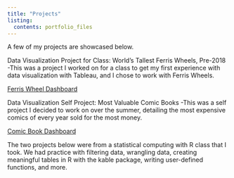 ```yaml
---
title: "Projects"
listing:
  contents: portfolio_files
---
```


A few of my projects are showcased below.

Data Visualization Project for Class: World's Tallest Ferris Wheels, Pre-2018 \n
-This was a project I worked on for a class to get my first experience with data visualization with Tableau, and I chose to work with Ferris Wheels. \n

[Ferris Wheel Dashboard](https://public.tableau.com/app/profile/alex.goodman8645/viz/Dashboard_16858448451090/Dashboard1?publish=yes)




Data Visualization Self Project: Most Valuable Comic Books \n
-This was a self project I decided to work on over the summer, detailing the most expensive comics of every year sold for the most money. \n

[Comic Book Dashboard](https://public.tableau.com/app/profile/alex.goodman8645/viz/PriceyComicsTable1/Dashboard1?publish=yes)



The two projects below were from a statistical computing with R class that I took. We had practice with filtering data, wrangling data, creating meaningful tables in R with the kable package, writing user-defined functions, and more.
